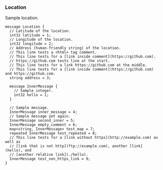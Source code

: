 <Definition>

<DefinitionHeader name="message">

### Location

</DefinitionHeader>

Sample location.

```protosaurus--location.v1.Location
message Location {
  // Latitude of the location.
  int32 latitude = 1;
  // Longitude of the location.
  int32 longitude = 2;
  // Address (human-friendly string) of the location.
  // This line tests a <html> tag comment.
  // This line tests for a [link inside comment](https://github.com).
  // https://github.com tests line at the start.
  // This line tests for a link https://github.com at the middle.
  // This line tests for a [link inside comment](https://github.com) and https://github.com.
  string address = 3;

  message InnerMessage {
    // Sample integer.
    int32 hello = 1;
  }

  // Sample message.
  InnerMessage inner_message = 4;
  // Sample message yet again.
  InnerMessage second_inner = 5;
  InnerMessage empty_comment = 6;
  map<string, InnerMessage> test_map = 7;
  repeated InnerMessage test_repeated = 8;
  // This line tests for a [link without https](http://example.com) as well as
  // [link that is not http](ftp://example.com), another [link](hello), and
  // [another relative link](./hello).
  InnerMessage test_non_https_link = 9;
}
```

</Definition>
